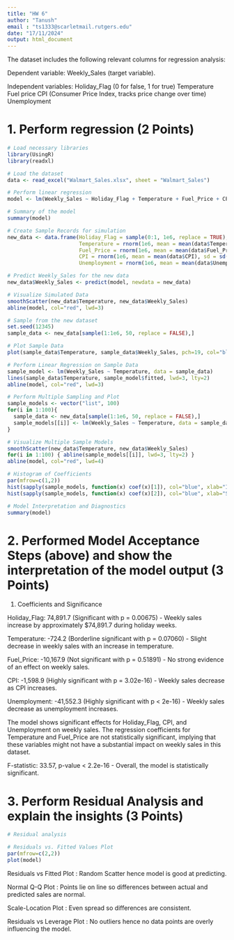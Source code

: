 ---
title: "HW 6"
author: "Tanush"
email : "ts1333@scarletmail.rutgers.edu"
date: "17/11/2024"
output: html_document
---

The dataset includes the following relevant columns for regression analysis:

Dependent variable: Weekly_Sales (target variable).

Independent variables: 
Holiday_Flag (0 for false, 1 for true)
Temperature
Fuel price
CPI (Consumer Price Index, tracks price change over time)
Unemployment

# 1. Perform regression (2 Points)

```{r}

# Load necessary libraries
library(UsingR)
library(readxl)

# Load the dataset
data <- read_excel("Walmart_Sales.xlsx", sheet = "Walmart_Sales")

# Perform linear regression
model <- lm(Weekly_Sales ~ Holiday_Flag + Temperature + Fuel_Price + CPI + Unemployment, data = data)

# Summary of the model
summary(model)

# Create Sample Records for simulation
new_data <- data.frame(Holiday_Flag = sample(0:1, 1e6, replace = TRUE),
                       Temperature = rnorm(1e6, mean = mean(data$Temperature), sd = sd(data$Temperature)),
                       Fuel_Price = rnorm(1e6, mean = mean(data$Fuel_Price), sd = sd(data$Fuel_Price)),
                       CPI = rnorm(1e6, mean = mean(data$CPI), sd = sd(data$CPI)),
                       Unemployment = rnorm(1e6, mean = mean(data$Unemployment), sd = sd(data$Unemployment)))

# Predict Weekly_Sales for the new data
new_data$Weekly_Sales <- predict(model, newdata = new_data)

# Visualize Simulated Data
smoothScatter(new_data$Temperature, new_data$Weekly_Sales)
abline(model, col="red", lwd=3)

# Sample from the new dataset
set.seed(12345)
sample_data <- new_data[sample(1:1e6, 50, replace = FALSE),]

# Plot Sample Data
plot(sample_data$Temperature, sample_data$Weekly_Sales, pch=19, col="blue")

# Perform Linear Regression on Sample Data
sample_model <- lm(Weekly_Sales ~ Temperature, data = sample_data)
lines(sample_data$Temperature, sample_model$fitted, lwd=3, lty=2)
abline(model, col="red", lwd=3)

# Perform Multiple Sampling and Plot
sample_models <- vector("list", 100)
for(i in 1:100){
  sample_data <- new_data[sample(1:1e6, 50, replace = FALSE),]
  sample_models[[i]] <- lm(Weekly_Sales ~ Temperature, data = sample_data)
}

# Visualize Multiple Sample Models
smoothScatter(new_data$Temperature, new_data$Weekly_Sales)
for(i in 1:100) { abline(sample_models[[i]], lwd=3, lty=2) }
abline(model, col="red", lwd=4)

# Histogram of Coefficients
par(mfrow=c(1,2))
hist(sapply(sample_models, function(x) coef(x)[1]), col="blue", xlab="Intercept", main="")
hist(sapply(sample_models, function(x) coef(x)[2]), col="blue", xlab="Slope", main="")

# Model Interpretation and Diagnostics
summary(model)
```
# 2. Performed Model Acceptance Steps (above) and show the interpretation of the model output (3 Points)

1. Coefficients and Significance

Holiday_Flag: 74,891.7 (Significant with p = 0.00675) - Weekly sales increase by approximately $74,891.7 during holiday weeks.

Temperature: -724.2 (Borderline significant with p = 0.07060) - Slight decrease in weekly sales with an increase in temperature.

Fuel_Price: -10,167.9 (Not significant with p = 0.51891) - No strong evidence of an effect on weekly sales.

CPI: -1,598.9 (Highly significant with p = 3.02e-16) - Weekly sales decrease as CPI increases.

Unemployment: -41,552.3 (Highly significant with p < 2e-16) - Weekly sales decrease as unemployment increases.

The model shows significant effects for Holiday_Flag, CPI, and Unemployment on weekly sales. The regression coefficients for Temperature and Fuel_Price are not statistically significant, implying that these variables might not have a substantial impact on weekly sales in this dataset.

F-statistic: 33.57, p-value < 2.2e-16 - Overall, the model is statistically significant.

# 3. Perform Residual Analysis and explain the insights (3 Points)
```{r}
# Residual analysis

# Residuals vs. Fitted Values Plot
par(mfrow=c(2,2))
plot(model)

```

Residuals vs Fitted Plot : Random Scatter hence model is good at predicting.

Normal Q-Q Plot : Points lie on line so differences between actual and predicted sales are normal.

Scale-Location Plot : Even spread so differences are consistent.

Residuals vs Leverage Plot : No outliers hence no data points are overly influencing the model.
